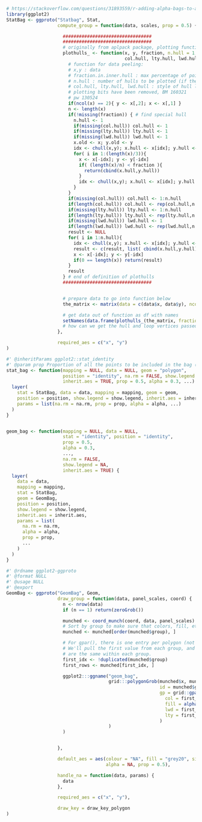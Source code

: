 ```r
# https://stackoverflow.com/questions/31893559/r-adding-alpha-bags-to-a-2d-or-3d-scatterplot
library(ggplot2)
StatBag <- ggproto("Statbag", Stat,
                   compute_group = function(data, scales, prop = 0.5) {

                     #################################
                     #################################
                     # originally from aplpack package, plotting functions removed
                     plothulls_ <- function(x, y, fraction, n.hull = 1,
                                            col.hull, lty.hull, lwd.hull, density=0, ...){
                       # function for data peeling:
                       # x,y : data
                       # fraction.in.inner.hull : max percentage of points within the hull to be drawn
                       # n.hull : number of hulls to be plotted (if there is no fractiion argument)
                       # col.hull, lty.hull, lwd.hull : style of hull line
                       # plotting bits have been removed, BM 160321
                       # pw 130524
                       if(ncol(x) == 2){ y <- x[,2]; x <- x[,1] }
                       n <- length(x)
                       if(!missing(fraction)) { # find special hull
                         n.hull <- 1
                         if(missing(col.hull)) col.hull <- 1
                         if(missing(lty.hull)) lty.hull <- 1
                         if(missing(lwd.hull)) lwd.hull <- 1
                         x.old <- x; y.old <- y
                         idx <- chull(x,y); x.hull <- x[idx]; y.hull <- y[idx]
                         for( i in 1:(length(x)/3)){
                           x <- x[-idx]; y <- y[-idx]
                           if( (length(x)/n) < fraction ){
                             return(cbind(x.hull,y.hull))
                           }
                           idx <- chull(x,y); x.hull <- x[idx]; y.hull <- y[idx];
                         }
                       }
                       if(missing(col.hull)) col.hull <- 1:n.hull
                       if(length(col.hull)) col.hull <- rep(col.hull,n.hull)
                       if(missing(lty.hull)) lty.hull <- 1:n.hull
                       if(length(lty.hull)) lty.hull <- rep(lty.hull,n.hull)
                       if(missing(lwd.hull)) lwd.hull <- 1
                       if(length(lwd.hull)) lwd.hull <- rep(lwd.hull,n.hull)
                       result <- NULL
                       for( i in 1:n.hull){
                         idx <- chull(x,y); x.hull <- x[idx]; y.hull <- y[idx]
                         result <- c(result, list( cbind(x.hull,y.hull) ))
                         x <- x[-idx]; y <- y[-idx]
                         if(0 == length(x)) return(result)
                       }
                       result
                     } # end of definition of plothulls
                     #################################


                     # prepare data to go into function below
                     the_matrix <- matrix(data = c(data$x, data$y), ncol = 2)

                     # get data out of function as df with names
                     setNames(data.frame(plothulls_(the_matrix, fraction = prop)), nm = c("x", "y"))
                     # how can we get the hull and loop vertices passed on also?
                   },

                   required_aes = c("x", "y")
)

#' @inheritParams ggplot2::stat_identity
#' @param prop Proportion of all the points to be included in the bag (default is 0.5)
stat_bag <- function(mapping = NULL, data = NULL, geom = "polygon",
                     position = "identity", na.rm = FALSE, show.legend = NA,
                     inherit.aes = TRUE, prop = 0.5, alpha = 0.3, ...) {
  layer(
    stat = StatBag, data = data, mapping = mapping, geom = geom,
    position = position, show.legend = show.legend, inherit.aes = inherit.aes,
    params = list(na.rm = na.rm, prop = prop, alpha = alpha, ...)
  )
}


geom_bag <- function(mapping = NULL, data = NULL,
                     stat = "identity", position = "identity",
                     prop = 0.5,
                     alpha = 0.3,
                     ...,
                     na.rm = FALSE,
                     show.legend = NA,
                     inherit.aes = TRUE) {
  layer(
    data = data,
    mapping = mapping,
    stat = StatBag,
    geom = GeomBag,
    position = position,
    show.legend = show.legend,
    inherit.aes = inherit.aes,
    params = list(
      na.rm = na.rm,
      alpha = alpha,
      prop = prop,
      ...
    )
  )
}

#' @rdname ggplot2-ggproto
#' @format NULL
#' @usage NULL
#' @export
GeomBag <- ggproto("GeomBag", Geom,
                   draw_group = function(data, panel_scales, coord) {
                     n <- nrow(data)
                     if (n == 1) return(zeroGrob())

                     munched <- coord_munch(coord, data, panel_scales)
                     # Sort by group to make sure that colors, fill, etc. come in same order
                     munched <- munched[order(munched$group), ]

                     # For gpar(), there is one entry per polygon (not one entry per point).
                     # We'll pull the first value from each group, and assume all these values
                     # are the same within each group.
                     first_idx <- !duplicated(munched$group)
                     first_rows <- munched[first_idx, ]

                     ggplot2:::ggname("geom_bag",
                                      grid:::polygonGrob(munched$x, munched$y, default.units = "native",
                                                         id = munched$group,
                                                         gp = grid::gpar(
                                                           col = first_rows$colour,
                                                           fill = alpha(first_rows$fill, first_rows$alpha),
                                                           lwd = first_rows$size * .pt,
                                                           lty = first_rows$linetype
                                                         )
                                      )
                     )


                   },

                   default_aes = aes(colour = "NA", fill = "grey20", size = 0.5, linetype = 1,
                                     alpha = NA, prop = 0.5),

                   handle_na = function(data, params) {
                     data
                   },

                   required_aes = c("x", "y"),

                   draw_key = draw_key_polygon
)
````
